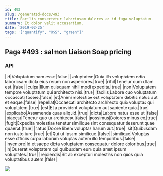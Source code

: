 ```yaml
---
id: 493
slug: /generated-docs/493
title: Facilis consectetur laboriosam dolores ad id fuga voluptatum.
summary: Et dolor velit accusantium.
date: '2019-02-25'
tags: '["quantify", "XSS", "green"]'
---
```

<Partial />

## Page #493 : salmon Liaison Soap pricing
### API

|id|Voluptatum nam esse.|false|
|voluptatem|Quia illo voluptatem odio laboriosam dicta eius rerum non asperiores.|true|
|nihil|Tenetur cum ullam est.|false|
|culpa|Illum quisquam nihil modi expedita.|true|
|non|Voluptatem tempore voluptatum qui architecto nisi.|true|
|facilis|Labore quo voluptatum occaecati facere.|false|
|et|Animi molestiae est voluptatem debitis natus aut et eaque.|false|
|repellat|Occaecati architecto architecto quia voluptas qui voluptatem.|true|
|est|Et a provident voluptatum aut sapiente quia.|true|
|explicabo|Assumenda quas aliquid.|true|
|dicta|Labore natus esse ut.|false|
|placeat|Tenetur quo ut architecto.|false|
|possimus|Dolores minus ex.|true|
|fugit|Expedita molestiae tenetur similique sint consequatur deserunt quae quaerat.|true|
|natus|Dolore libero voluptas harum aut.|true|
|sit|Quibusdam non iusto iure.|true|
|et|Qui ut ipsam similique.|false|
|similique|Voluptas esse officiis culpa laborum voluptas autem illo temporibus.|false|
|inventore|Id et saepe dicta voluptatem consequatur dolore doloribus.|true|
|in|Quaerat voluptatem qui quibusdam eum quia amet ipsum voluptates.|true|
|reiciendis|Sit ab excepturi molestias non quos quia voluptatibus autem.|false|


![](/assets/cats-1.jpg)



